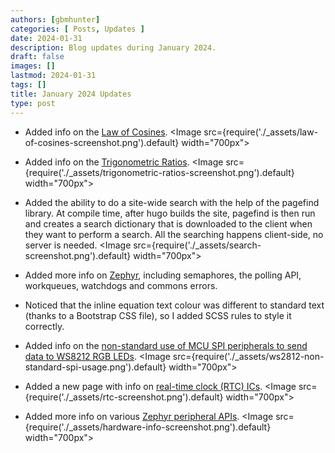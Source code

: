 ```yaml
---
authors: [gbmhunter]
categories: [ Posts, Updates ]
date: 2024-01-31
description: Blog updates during January 2024.
draft: false
images: []
lastmod: 2024-01-31
tags: []
title: January 2024 Updates
type: post
---
```


* Added info on the [Law of Cosines](/mathematics/geometry/triangles/#law-of-cosines).
    <Image src={require('./_assets/law-of-cosines-screenshot.png').default} width="700px"></Image>

* Added info on the [Trigonometric Ratios](/mathematics/geometry/triangles/#trigonometric-ratios).
    <Image src={require('./_assets/trigonometric-ratios-screenshot.png').default} width="700px"></Image>

* Added the ability to do a site-wide search with the help of the pagefind library. At compile time, after hugo builds the site, pagefind is then run and creates a search dictionary that is downloaded to the client when they want to perform a search. All the searching happens client-side, no server is needed.
    <Image src={require('./_assets/search-screenshot.png').default} width="700px"></Image>

* Added more info on [Zephyr](/programming/operating-systems/zephyr/), including semaphores, the polling API, workqueues, watchdogs and commons errors.

* Noticed that the inline equation text colour was different to standard text (thanks to a Bootstrap CSS file), so I added SCSS rules to style it correctly.
 
* Added info on the [non-standard use of MCU SPI peripherals to send data to WS8212 RGB LEDs](/electronics/communication-protocols/spi-communication-protocol/#ws2812-rgb-leds).
    <Image src={require('./_assets/ws2812-non-standard-spi-usage.png').default} width="700px"></Image>

* Added a new page with info on [real-time clock (RTC) ICs](/electronics/components/real-time-clock-ics/).
    <Image src={require('./_assets/rtc-screenshot.png').default} width="700px"></Image>

* Added more info on various [Zephyr peripheral APIs](/programming/operating-systems/zephyr/).
    <Image src={require('./_assets/hardware-info-screenshot.png').default} width="700px"></Image>

